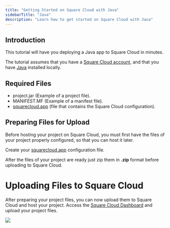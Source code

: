 ```yaml
---
title: "Getting Started on Square Cloud with Java"
sidebarTitle: "Java"
description: "Learn how to get started on Square Cloud with Java"
---
```


## Introduction
This tutorial will have you deploying a Java app to Square Cloud in minutes.

The tutorial assumes that you have a [Square Cloud account](https://squarecloud.app/login), and that you have [Java](https://www.java.com/download/manual.jsp) installed locally.

## Required Files
- project.jar (Example of a project file).
- MANIFEST.MF (Example of a manifest file).
- [squarecloud.app](./how-to-create-your-squarecloud-configuration-file) (file that contains the Square Cloud configuration).

## Preparing Files for Upload
Before hosting your project on Square Cloud, you must first have the files of your project properly configured, so that you can host it later.

Create your [squarecloud.app](./how-to-create-your-squarecloud-configuration-file) configuration file.

After the files of your project are ready just zip them in **.zip** format before uploading to Square Cloud.

# Uploading Files to Square Cloud

After preparing your project files, you can now upload them to Square Cloud and host your project.
Access the [Square Cloud Dashboard](https://squarecloud.app/dashboard/upload) and upload your project files.

<Frame>
  <img src="/images/uploading.gif" style={{ borderRadius: "0.5rem" }} />
</Frame>